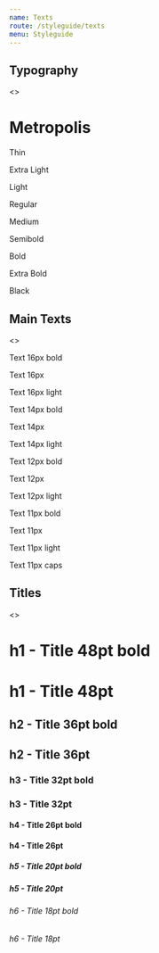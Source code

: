 ```yaml
---
name: Texts
route: /styleguide/texts
menu: Styleguide
---
```




## Typography

<Playground>
  <>
    <h1>Metropolis</h1>
    <p style={{ fontWeight: '100' }}>Thin</p>
    <p style={{ fontWeight: '200' }}>Extra Light</p>
    <p style={{ fontWeight: '300' }}>Light</p>
    <p style={{ fontWeight: '400' }}>Regular</p>
    <p style={{ fontWeight: '500' }}>Medium</p>
    <p style={{ fontWeight: '600' }}>Semibold</p>
    <p style={{ fontWeight: '700' }}>Bold</p>
    <p style={{ fontWeight: '800' }}>Extra Bold</p>
    <p style={{ fontWeight: '900' }}>Black</p>
  </>
</Playground>

## Main Texts

<Playground>
  <>
    <p className='text-bold' style={{ fontSize: '16px' }}>Text 16px bold</p>
    <p style={{ fontSize: '16px' }}>Text 16px</p>
    <p className='text-light' style={{ fontSize: '16px' }}>Text 16px light</p>
    <p className='text-bold' style={{ fontSize: '14px' }}>Text 14px bold</p>
    <p style={{ fontSize: '14px' }}>Text 14px</p>
    <p className='text-light' style={{ fontSize: '14px' }}>Text 14px light</p>
    <p className='text-bold' style={{ fontSize: '12px' }}>Text 12px bold</p>
    <p style={{ fontSize: '12px' }}>Text 12px</p>
    <p className='text-light' style={{ fontSize: '12px' }}>Text 12px light</p>
    <p className='text-bold' style={{ fontSize: '11px' }}>Text 11px bold</p>
    <p style={{ fontSize: '11px' }}>Text 11px</p>
    <p className='text-light' style={{ fontSize: '11px' }}>Text 11px light</p>
    <p className='text-caps' style={{ fontSize: '11px' }}>Text 11px caps</p>
  </>
</Playground>

## Titles

<Playground>
  <>
    <h1 className='text-bold'>h1 - Title 48pt bold</h1>
    <h1>h1 - Title 48pt</h1>
    <h2 className='text-bold'>h2 - Title 36pt bold</h2>
    <h2>h2 - Title 36pt</h2>
    <h3 className='text-bold'>h3 - Title 32pt bold</h3>
    <h3>h3 - Title 32pt</h3>
    <h4 className='text-bold'>h4 - Title 26pt bold</h4>
    <h4>h4 - Title 26pt</h4>
    <h5 className='text-bold'>h5 - Title 20pt bold</h5>
    <h5>h5 - Title 20pt</h5>
    <h6 className='text-bold'>h6 - Title 18pt bold</h6>
    <h6>h6 - Title 18pt</h6>
  </>

</Playground>